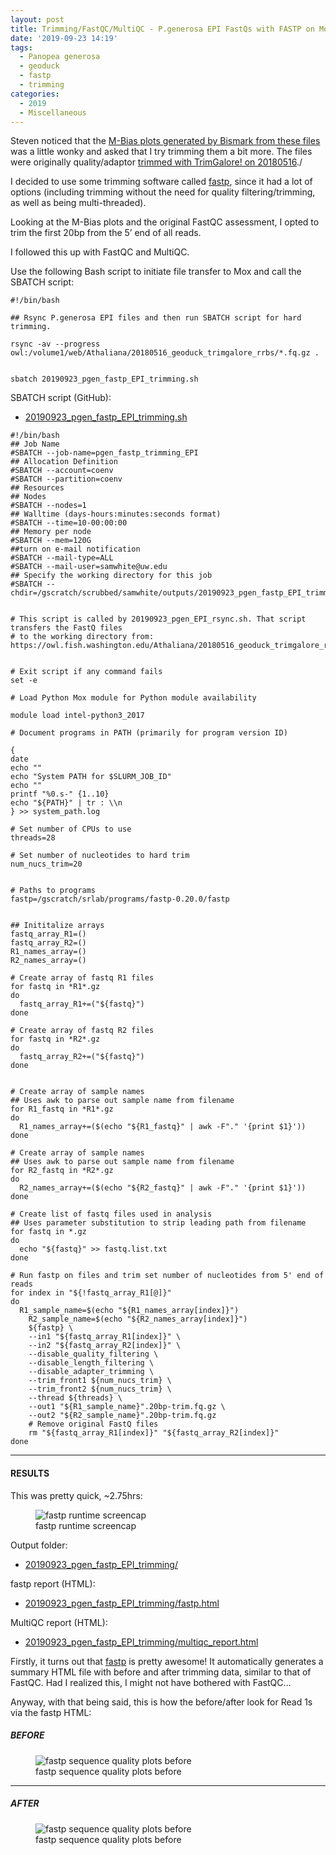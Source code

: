 ```yaml
---
layout: post
title: Trimming/FastQC/MultiQC - P.generosa EPI FastQs with FASTP on Mox
date: '2019-09-23 14:19'
tags:
  - Panopea generosa
  - geoduck
  - fastp
  - trimming
categories:
  - 2019
  - Miscellaneous
---
```

Steven noticed that the [M-Bias plots generated by Bismark from these files](https://github.com/RobertsLab/resources/issues/408#issuecomment-534180697) was a little wonky and asked that I try trimming them a bit more. The files were originally quality/adaptor [trimmed with TrimGalore! on 20180516](https://robertslab.github.io/sams-notebook/posts/2018/2018-05-16-trimgalorefastqcmultiqc-trimgalore-rrbs-geoduck-bs-seq-fastq-data-directional.html)./

I decided to use some trimming software called [fastp](https://github.com/OpenGene/fastp), since it had a lot of options (including trimming without the need for quality filtering/trimming, as well as being multi-threaded).

Looking at the M-Bias plots and the original FastQC assessment, I opted to trim the first 20bp from the 5' end of all reads.

I followed this up with FastQC and MultiQC.

Use the following Bash script to initiate file transfer to Mox and call the SBATCH script:

```shell
#!/bin/bash

## Rsync P.generosa EPI files and then run SBATCH script for hard trimming.

rsync -av --progress owl:/volume1/web/Athaliana/20180516_geoduck_trimgalore_rrbs/*.fq.gz .


sbatch 20190923_pgen_fastp_EPI_trimming.sh
```


SBATCH script (GitHub):

- [20190923_pgen_fastp_EPI_trimming.sh](https://github.com/RobertsLab/sams-notebook/blob/master/sbatch_scripts/20190923_pgen_fastp_EPI_trimming.sh)

```shell
#!/bin/bash
## Job Name
#SBATCH --job-name=pgen_fastp_trimming_EPI
## Allocation Definition
#SBATCH --account=coenv
#SBATCH --partition=coenv
## Resources
## Nodes
#SBATCH --nodes=1
## Walltime (days-hours:minutes:seconds format)
#SBATCH --time=10-00:00:00
## Memory per node
#SBATCH --mem=120G
##turn on e-mail notification
#SBATCH --mail-type=ALL
#SBATCH --mail-user=samwhite@uw.edu
## Specify the working directory for this job
#SBATCH --chdir=/gscratch/scrubbed/samwhite/outputs/20190923_pgen_fastp_EPI_trimming


# This script is called by 20190923_pgen_EPI_rsync.sh. That script transfers the FastQ files
# to the working directory from: https://owl.fish.washington.edu/Athaliana/20180516_geoduck_trimgalore_rrbs/


# Exit script if any command fails
set -e

# Load Python Mox module for Python module availability

module load intel-python3_2017

# Document programs in PATH (primarily for program version ID)

{
date
echo ""
echo "System PATH for $SLURM_JOB_ID"
echo ""
printf "%0.s-" {1..10}
echo "${PATH}" | tr : \\n
} >> system_path.log

# Set number of CPUs to use
threads=28

# Set number of nucleotides to hard trim
num_nucs_trim=20


# Paths to programs
fastp=/gscratch/srlab/programs/fastp-0.20.0/fastp


## Inititalize arrays
fastq_array_R1=()
fastq_array_R2=()
R1_names_array=()
R2_names_array=()

# Create array of fastq R1 files
for fastq in *R1*.gz
do
  fastq_array_R1+=("${fastq}")
done

# Create array of fastq R2 files
for fastq in *R2*.gz
do
  fastq_array_R2+=("${fastq}")
done


# Create array of sample names
## Uses awk to parse out sample name from filename
for R1_fastq in *R1*.gz
do
  R1_names_array+=($(echo "${R1_fastq}" | awk -F"." '{print $1}'))
done

# Create array of sample names
## Uses awk to parse out sample name from filename
for R2_fastq in *R2*.gz
do
  R2_names_array+=($(echo "${R2_fastq}" | awk -F"." '{print $1}'))
done

# Create list of fastq files used in analysis
## Uses parameter substitution to strip leading path from filename
for fastq in *.gz
do
  echo "${fastq}" >> fastq.list.txt
done

# Run fastp on files and trim set number of nucleotides from 5' end of reads
for index in "${!fastq_array_R1[@]}"
do
  R1_sample_name=$(echo "${R1_names_array[index]}")
	R2_sample_name=$(echo "${R2_names_array[index]}")
	${fastp} \
	--in1 "${fastq_array_R1[index]}" \
	--in2 "${fastq_array_R2[index]}" \
	--disable_quality_filtering \
	--disable_length_filtering \
	--disable_adapter_trimming \
	--trim_front1 ${num_nucs_trim} \
	--trim_front2 ${num_nucs_trim} \
	--thread ${threads} \
	--out1 "${R1_sample_name}".20bp-trim.fq.gz \
	--out2 "${R2_sample_name}".20bp-trim.fq.gz
	# Remove original FastQ files
	rm "${fastq_array_R1[index]}" "${fastq_array_R2[index]}"
done
```

---

#### RESULTS

This was pretty quick, ~2.75hrs:

![fastp runtime screencap](https://github.com/RobertsLab/sams-notebook/blob/master/images/screencaps/20190923_fastp_trimming_EPI_runtime.png?raw=true)

Output folder:

- [20190923_pgen_fastp_EPI_trimming/](https://gannet.fish.washington.edu/Atumefaciens/20190923_pgen_fastp_EPI_trimming/)


fastp report (HTML):

- [20190923_pgen_fastp_EPI_trimming/fastp.html](https://gannet.fish.washington.edu/Atumefaciens/20190923_pgen_fastp_EPI_trimming/fastp.html)


MultiQC report (HTML):

- [20190923_pgen_fastp_EPI_trimming/multiqc_report.html](https://gannet.fish.washington.edu/Atumefaciens/20190923_pgen_fastp_EPI_trimming/multiqc_report.html)


Firstly, it turns out that [fastp](https://github.com/OpenGene/fastp) is pretty awesome! It automatically generates a summary HTML file with before and after trimming data, similar to that of FastQC. Had I realized this, I might not have bothered with FastQC...

Anyway, with that being said, this is how the before/after look for Read 1s via the fastp HTML:

##### BEFORE
![fastp sequence quality plots before](https://github.com/RobertsLab/sams-notebook/blob/master/images/screencaps/20190923_fastp_trimming_EPI_before.png?raw=true)

---

##### AFTER
![fastp sequence quality plots before](https://github.com/RobertsLab/sams-notebook/blob/master/images/screencaps/20190923_fastp_trimming_EPI_after.png?raw=true)

